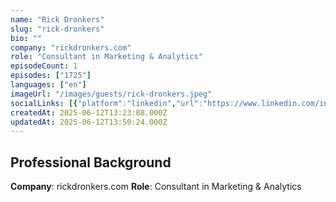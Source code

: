 ```yaml
---
name: "Rick Dronkers"
slug: "rick-dronkers"
bio: ""
company: "rickdronkers.com"
role: "Consultant in Marketing & Analytics"
episodeCount: 1
episodes: ["1725"]
languages: ["en"]
imageUrl: "/images/guests/rick-dronkers.jpeg"
socialLinks: [{"platform":"linkedin","url":"https://www.linkedin.com/in/rickdronkers/"}]
createdAt: 2025-06-12T13:23:08.000Z
updatedAt: 2025-06-12T13:50:24.000Z
---
```


## Professional Background

**Company**: rickdronkers.com
**Role**: Consultant in Marketing & Analytics
